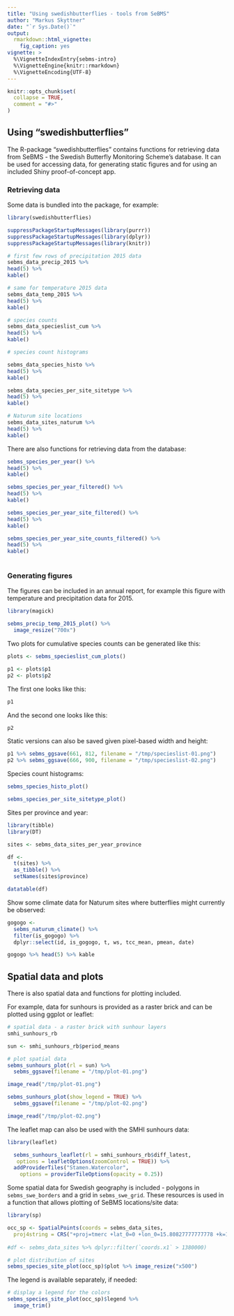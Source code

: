```yaml
---
title: "Using swedishbutterflies - tools from SeBMS"
author: "Markus Skyttner"
date: "`r Sys.Date()`"
output: 
  rmarkdown::html_vignette:
    fig_caption: yes
vignette: >
  %\VignetteIndexEntry{sebms-intro}
  %\VignetteEngine{knitr::rmarkdown}
  %\VignetteEncoding{UTF-8}
---
```


```r
knitr::opts_chunk$set(
  collapse = TRUE,
  comment = "#>"
)

```

## Using "swedishbutterflies"

The R-package "swedishbutterflies" contains functions for retrieving data from SeBMS - the Swedish Butterfly Monitoring Scheme's database. It can be used for accessing data, for generating static figures and for using an included Shiny proof-of-concept app.

### Retrieving data

Some data is bundled into the package, for example:

```r

library(swedishbutterflies)

suppressPackageStartupMessages(library(purrr))
suppressPackageStartupMessages(library(dplyr))
suppressPackageStartupMessages(library(knitr))

# first few rows of precipitation 2015 data
sebms_data_precip_2015 %>% 
head(5) %>% 
kable()

# same for temperature 2015 data
sebms_data_temp_2015 %>% 
head(5) %>% 
kable()

# species counts
sebms_data_specieslist_cum %>%
head(5) %>%
kable()

# species count histograms

sebms_data_species_histo %>%
head(5) %>%
kable()

sebms_data_species_per_site_sitetype %>%
head(5) %>%
kable()

# Naturum site locations
sebms_data_sites_naturum %>%
head(5) %>% 
kable()

```

There are also functions for retrieving data from the database:

```r

sebms_species_per_year() %>% 
head(5) %>% 
kable()

sebms_species_per_year_filtered() %>% 
head(5) %>% 
kable()

sebms_species_per_year_site_filtered() %>% 
head(5) %>% 
kable()

sebms_species_per_year_site_counts_filtered() %>%
head(5) %>% 
kable()
  
```

### Generating figures

The figures can be included in an annual report, for example this figure with temperature and precipitation data for 2015.

```r

library(magick)

sebms_precip_temp_2015_plot() %>% 
  image_resize("700x")

```

Two plots for cumulative species counts can be generated like this:

```r
plots <- sebms_specieslist_cum_plots()

p1 <- plots$p1
p2 <- plots$p2
```

The first one looks like this:

```r
p1
```

And the second one looks like this:

```r
p2
```

Static versions can also be saved given pixel-based width and height:

```r

p1 %>% sebms_ggsave(661, 812, filename = "/tmp/specieslist-01.png")
p2 %>% sebms_ggsave(666, 900, filename = "/tmp/specieslist-02.png")

```

Species count histograms:

```r
sebms_species_histo_plot()
```

```r
sebms_species_per_site_sitetype_plot()
```

Sites per province and year:

```r

library(tibble)
library(DT)

sites <- sebms_data_sites_per_year_province

df <- 
  t(sites) %>% 
  as_tibble() %>% 
  setNames(sites$province)

datatable(df)

```

Show some climate data for Naturum sites where butterflies might currently be observed:

```r

gogogo <-
  sebms_naturum_climate() %>%
  filter(is_gogogo) %>%
  dplyr::select(id, is_gogogo, t, ws, tcc_mean, pmean, date)

gogogo %>% head(5) %>% kable

```

## Spatial data and plots

There is also spatial data and functions for plotting included.

For example, data for sunhours is provided as a raster brick and can be plotted using ggplot or leaflet:

```r

# spatial data - a raster brick with sunhour layers
smhi_sunhours_rb

sun <- smhi_sunhours_rb$period_means

# plot spatial data
sebms_sunhours_plot(rl = sun) %>%
  sebms_ggsave(filename = "/tmp/plot-01.png")

image_read("/tmp/plot-01.png")

```

```r
sebms_sunhours_plot(show_legend = TRUE) %>%
  sebms_ggsave(filename = "/tmp/plot-02.png")

image_read("/tmp/plot-02.png")

```


The leaflet map can also be used with the SMHI sunhours data:

```r

library(leaflet)

  sebms_sunhours_leaflet(rl = smhi_sunhours_rb$diff_latest, 
   options = leafletOptions(zoomControl = TRUE)) %>%
  addProviderTiles("Stamen.Watercolor",
    options = providerTileOptions(opacity = 0.25))

```

Some spatial data for Swedish geography is included - polygons in `sebms_swe_borders` and a grid in `sebms_swe_grid`. These resources is used in a function that allows plotting of SeBMS locations/site data:

```r

library(sp)

occ_sp <- SpatialPoints(coords = sebms_data_sites, 
  proj4string = CRS("+proj=tmerc +lat_0=0 +lon_0=15.80827777777778 +k=1 +x_0=1500000 +y_0=0 +ellps=bessel +units=m +no_defs"))
  
#df <- sebms_data_sites %>% dplyr::filter(`coords.x1` > 1380000)

# plot distribution of sites
sebms_species_site_plot(occ_sp)$plot %>% image_resize("x500")

```
The legend is available separately, if needed:

```r

# display a legend for the colors
sebms_species_site_plot(occ_sp)$legend %>%
  image_trim()

```

